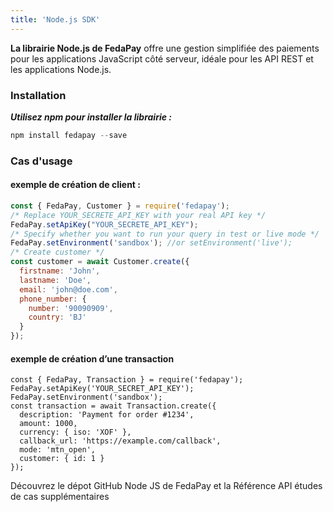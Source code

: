 ```yaml
---
title: 'Node.js SDK'
---
```


**La librairie Node.js de FedaPay** offre une gestion simplifiée des paiements pour les applications JavaScript côté serveur, idéale pour les API REST et les applications Node.js.

### Installation

_**Utilisez npm pour installer la librairie :**_

```javascript
npm install fedapay --save
```

### Cas d'usage 

#### exemple de création de client  :

```javascript
const { FedaPay, Customer } = require('fedapay');
/* Replace YOUR_SECRETE_API_KEY with your real API key */
FedaPay.setApiKey("YOUR_SECRETE_API_KEY");
/* Specify whether you want to run your query in test or live mode */
FedaPay.setEnvironment('sandbox'); //or setEnvironment('live');
/* Create customer */
const customer = await Customer.create({
  firstname: 'John',
  lastname: 'Doe',
  email: 'john@doe.com',
  phone_number: {
	number: '90090909',
	country: 'BJ'
  }
});

```

#### exemple de création d’une transaction

```
const { FedaPay, Transaction } = require('fedapay');
FedaPay.setApiKey('YOUR_SECRET_API_KEY');
FedaPay.setEnvironment('sandbox');
const transaction = await Transaction.create({
  description: 'Payment for order #1234',
  amount: 1000,
  currency: { iso: 'XOF' },
  callback_url: 'https://example.com/callback',
  mode: 'mtn_open',
  customer: { id: 1 }
});
```

<Note>
Découvrez le dépot GitHub Node JS de FedaPay et la Référence API études de cas supplémentaires 
</Note>
